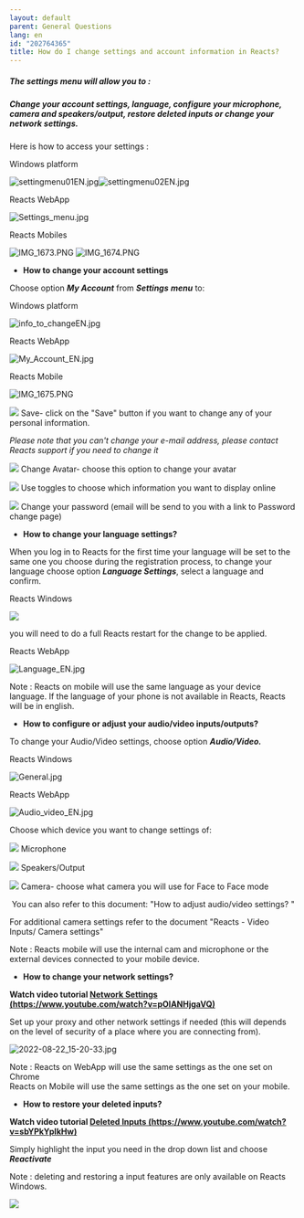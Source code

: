 ```yaml
---
layout: default
parent: General Questions
lang: en
id: "202764365"
title: How do I change settings and account information in Reacts?
---
```

##### The settings menu will allow you to :

##### Change your account settings, language, configure your microphone, camera and speakers/output, restore deleted inputs or change your network settings.

Here is how to access your settings : 

Windows platform

![settingmenu01EN.jpg](@assets/attachments/settingmenu01EN.jpg)![settingmenu02EN.jpg](@assets/attachments/settingmenu02EN.jpg)

Reacts WebApp

![Settings_menu.jpg](@assets/attachments/Settings_menu.jpg)

Reacts Mobiles

![IMG_1673.PNG](@assets/attachments/IMG_1673.PNG) ![IMG_1674.PNG](@assets/attachments/IMG_1674.PNG)

*   **How to change your account settings**

Choose option _**My Account**_ from _**Settings** **menu**_ to:

Windows platform

![info_to_changeEN.jpg](@assets/attachments/info_to_changeEN.jpg)

Reacts WebApp

![My_Account_EN.jpg](@assets/attachments/My_Account_EN.jpg)

Reacts Mobile

![IMG_1675.PNG](@assets/attachments/IMG_1675.PNG)

![](@assets/attachments/one.png) Save- click on the "Save" button if you want to change any of your personal information.

_Please note that you can't change your e-mail address, please contact Reacts support if you need to change it_

![](@assets/attachments/two.png) Change Avatar- choose this option to change your avatar

![](@assets/attachments/three.png) Use toggles to choose which information you want to display online

![](@assets/attachments/four.png) Change your password (email will be send to you with a link to Password change page)

*   **How to change your language settings?**

When you log in to Reacts for the first time your language will be set to the same one you choose during the registration process, to change your language choose option _**Language Settings**_, select a language and confirm.  
  

Reacts Windows

![](@assets/attachments/AcSet3.png)

you will need to do a full Reacts restart for the change to be applied.

Reacts WebApp

![Language_EN.jpg](@assets/attachments/Language_EN.jpg)

Note : Reacts on mobile will use the same language as your device language. If the language of your phone is not available in Reacts, Reacts will be in english.

*   **How to configure or adjust your audio/video inputs/outputs?**

To change your Audio/Video settings, choose option _**Audio/Video.**_

Reacts Windows

![General.jpg](@assets/attachments/General.jpg)

Reacts WebApp

![Audio_video_EN.jpg](@assets/attachments/Audio_video_EN.jpg)

Choose which device you want to change settings of:

![](@assets/attachments/one.png) Microphone

![](@assets/attachments/two.png) Speakers/Output

![](@assets/attachments/three.png) Camera- choose what camera you will use for Face to Face mode

 You can also refer to this document: "How to adjust audio/video settings? "

For additional camera settings refer to the document "Reacts - Video Inputs/ Camera settings"

Note : Reacts mobile will use the internal cam and microphone or the external devices connected to your mobile device.

*   **How to change your network settings?**

**Watch video tutorial [Network Settings (https://www.youtube.com/watch?v=pOlANHjgaVQ)](https://www.youtube.com/watch?v=pOlANHjgaVQ)** 

Set up your proxy and other network settings if needed (this will depends on the level of security of a place where you are connecting from).

![2022-08-22_15-20-33.jpg](@assets/attachments/2022-08-22_15-20-33.jpg)

Note : Reacts on WebApp will use the same settings as the one set on Chrome  
Reacts on Mobile will use the same settings as the one set on your mobile.

*   **How to restore your deleted inputs?**

**Watch video tutorial [Deleted Inputs (https://www.youtube.com/watch?v=sbYPkYplkHw)](https://www.youtube.com/watch?v=sbYPkYplkHw)**

Simply highlight the input you need in the drop down list and choose _**Reactivate**_

Note : deleting and restoring a input features are only available on Reacts Windows.

![](@assets/attachments/AcSet6.png)


